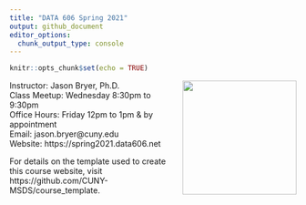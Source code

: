 ```yaml
---
title: "DATA 606 Spring 2021"
output: github_document
editor_options: 
  chunk_output_type: console
---
```


```r
knitr::opts_chunk$set(echo = TRUE)
```

<a href='https://spring2021.data606.net'><img src='website/static/images/course_logo.png' align="right" height="200" /></a>

Instructor: Jason Bryer, Ph.D.  
Class Meetup: Wednesday 8:30pm to 9:30pm  
Office Hours: Friday 12pm to 1pm & by appointment  
Email: jason.bryer@cuny.edu  
Website: https://spring2021.data606.net  

For details on the template used to create this course website, visit https://github.com/CUNY-MSDS/course_template.

